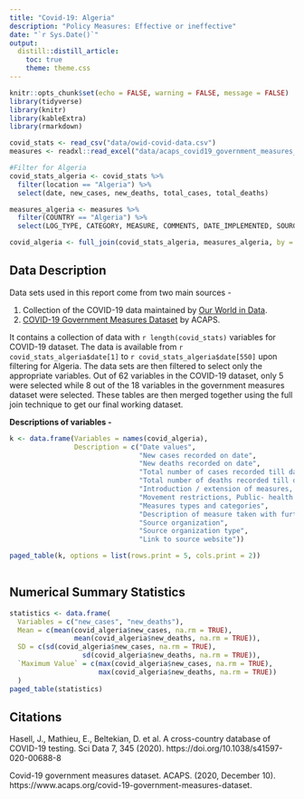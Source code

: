 ```yaml
---
title: "Covid-19: Algeria"
description: "Policy Measures: Effective or ineffective"
date: "`r Sys.Date()`"
output:
  distill::distill_article:
    toc: true
    theme: theme.css
---
```


```r
knitr::opts_chunk$set(echo = FALSE, warning = FALSE, message = FALSE)
library(tidyverse)
library(knitr)
library(kableExtra)
library(rmarkdown)
```

```r

covid_stats <- read_csv("data/owid-covid-data.csv")
measures <- readxl::read_excel("data/acaps_covid19_government_measures_dataset_0.xlsx",2)

```

```r

#Filter for Algeria
covid_stats_algeria <- covid_stats %>%
  filter(location == "Algeria") %>%
  select(date, new_cases, new_deaths, total_cases, total_deaths)

measures_algeria <- measures %>%
  filter(COUNTRY == "Algeria") %>%
  select(LOG_TYPE, CATEGORY, MEASURE, COMMENTS, DATE_IMPLEMENTED, SOURCE, SOURCE_TYPE, LINK)

covid_algeria <- full_join(covid_stats_algeria, measures_algeria, by = c("date" = "DATE_IMPLEMENTED"))
```

## Data Description

Data sets used in this report come from two main sources - 

1.    Collection of the COVID-19 data maintained by [Our World in Data](https://github.com/owid/covid-19-data/tree/master/public/data).
2.    [COVID-19 Government Measures Dataset](https://www.acaps.org/covid-19-government-measures-dataset) by ACAPS.

It contains a collection of data with `r length(covid_stats)` variables for COVID-19 dataset.
The data is available from `r covid_stats_algeria$date[1]` to `r covid_stats_algeria$date[550]` upon filtering for Algeria. The data sets are then filtered to select only the appropriate variables. Out of 62 variables in the COVID-19 dataset, only 5 were selected while 8 out of the 18 variables in the government measures dataset were selected. These tables are then merged together using the full join technique to get our final working dataset.

**Descriptions of variables -**
```r

k <- data.frame(Variables = names(covid_algeria),
                Description = c("Date values",
                                "New cases recorded on date",
                                "New deaths recorded on date",
                                "Total number of cases recorded till date from start of pandemic",
                                "Total number of deaths recorded till date from start of pandemic",
                                "Introduction / extension of measures, Phase-out of measures",
                                "Movement restrictions, Public- health measures, Social and economic measures, Lockdown, Humanitarian exemptions",
                                "Measures types and categories",
                                "Description of measure taken with further details",
                                "Source organization",
                                "Source organization type",
                                "Link to source website"))

paged_table(k, options = list(rows.print = 5, cols.print = 2))
  
```

## Numerical Summary Statistics

```r
statistics <- data.frame(
  Variables = c("new_cases", "new_deaths"),
  Mean = c(mean(covid_algeria$new_cases, na.rm = TRUE),
                mean(covid_algeria$new_deaths, na.rm = TRUE)),
  SD = c(sd(covid_algeria$new_cases, na.rm = TRUE),
                  sd(covid_algeria$new_deaths, na.rm = TRUE)),
  `Maximum Value` = c(max(covid_algeria$new_cases, na.rm = TRUE),
                      max(covid_algeria$new_deaths, na.rm = TRUE))
  )
paged_table(statistics)
```



## Citations

Hasell, J., Mathieu, E., Beltekian, D. et al. A cross-country database of COVID-19 testing. Sci Data 7, 345 (2020). https://doi.org/10.1038/s41597-020-00688-8

Covid-19 government measures dataset. ACAPS. (2020, December 10). https://www.acaps.org/covid-19-government-measures-dataset. 





